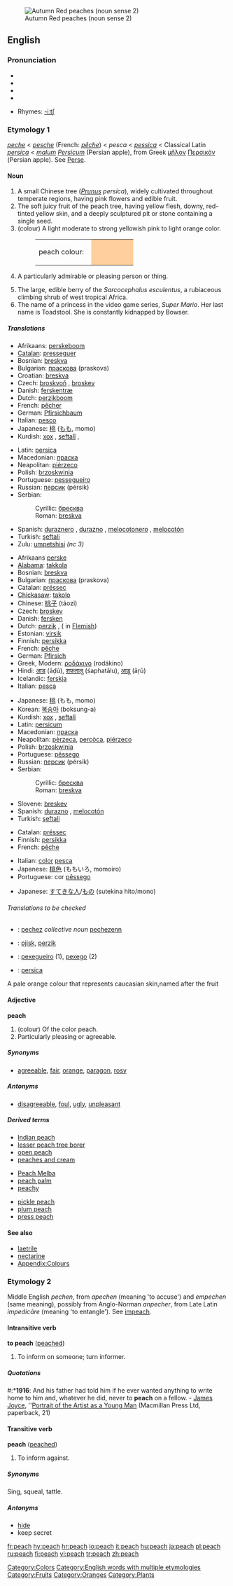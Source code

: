 {{wikipedia|dab=peach (disambiguation)|peach}}
[[Image:Autumn Red peaches.jpg|thumb|Autumn Red peaches (noun sense 2)]]
==English==

===Pronunciation===
*{{AHD|pēch}}
*{{IPA|/piːʧ/}}
*{{SAMPA|/pi:tS/}}
*{{audio|en-us-peach.ogg|Audio (US)}}

*Rhymes: [[Rhymes:English:-iːtʃ|-iːtʃ]]

===Etymology 1===
{{ME.}} ''[[peche]]'' < {{OF.}} ''[[pesche]]'' (French: ''[[pêche]]'') < {{ML.}} ''pesca'' < {{VL.}} ''[[pessica]]'' < Classical Latin ''[[persica]]'' < ''[[malum]] [[Persicum]]'' (Persian apple), from Greek [[μῆλον]] [[Περσικόν]] (Persian apple). See [[Perse]].

====Noun====
{{wikipedia}}
{{en-noun|peaches}}

# A small Chinese tree (''[[Prunus]] persica''), widely cultivated throughout temperate regions, having pink flowers and edible fruit.
# The soft juicy fruit of the peach tree, having yellow flesh, downy, red-tinted yellow skin, and a deeply sculptured pit or stone containing a single seed.
# (colour) A light moderate to strong yellowish pink to light orange color.
#:<table><tr><td>peach colour: &nbsp;</td> <td bgcolor="#FFCF9D" width="80">&nbsp; </td></tr></table>
# {{informal}} A particularly admirable or pleasing person or thing.
# The large, edible berry of the ''Sarcocephalus esculentus'', a rubiaceous climbing shrub of west tropical Africa.
# The name of a princess in the video game series, ''Super Mario''. Her last name is Toadstool. She is constantly kidnapped by Bowser.

=====Translations=====
{{trans-top|tree}}
*Afrikaans: [[perskeboom]]
*[[Catalan]]: [[presseguer]] {{m}}
*Bosnian: [[breskva#Bosnian|breskva]] {{f}}
*Bulgarian: [[праскова]] (praskova) {{m}}
*Croatian: [[breskva]]
*Czech: [[broskvoň]] {{f}}, [[broskev]] {{f}} {{italbrac|informal}}
*Danish: [[ferskentræ]] {{n}}
*Dutch: [[perzikboom]] {{m}}
*French: [[pêcher]] {{m}}
*German: [[Pfirsichbaum]] {{m}}
*Italian: [[pesco]] {{m}}
*Japanese: [[桃]] ([[もも]], momo)
*Kurdish: [[xox]] {{f}}, [[şeftalî]] {{g|Kurdish}}, {{KUchar|[[قۆخ]]}}
{{trans-mid}}
*Latin: [[persica]] {{f}}
*Macedonian: [[праска]] {{f}}
*Neapolitan: [[piérzeco]] {{m}}
*Polish: [[brzoskwinia]] {{f}}
*Portuguese: [[pessegueiro]] {{m}}
*Russian: [[персик]] (pérsik) {{m}}
*Serbian:
*:Cyrillic: [[бресква#Serbian|бресква]] {{f}}
*:Roman: [[breskva#Serbian|breskva]] {{f}}
*Spanish: [[duraznero]] {{m}}, [[durazno]] {{m}}, [[melocotonero]] {{m}}, [[melocotón]] {{m}}
*Turkish: [[şeftali]]
*Zulu: [[umpetshisi]] ''(nc 3)''
{{trans-bottom}}

{{trans-top|fruit}}
*Afrikaans [[perske]]
*[[Alabama]]: [[takkola]]
*Bosnian: [[breskva#Bosnian|breskva]] {{f}}
*Bulgarian: [[праскова]] (praskova) {{m}}
*Catalan: [[préssec]] {{m}}
*[[Chickasaw]]: [[takolo]]
*Chinese: [[桃子]] (táozi)
*Czech: [[broskev]] {{f}}
*Danish: [[fersken]] {{c}}
*Dutch: [[perzik]] {{m}}, ({{f}} in [[Flemish]])
*Estonian: [[virsik]]
*Finnish: [[persikka]]
*French: [[pêche]] {{f}}
*German: [[Pfirsich]] {{m}}
*Greek, Modern: [[ροδάκινο]] (rodákino) {{n}}
*Hindi: [[आड]] (āḍū), [[शफतालु]] (śaphatālu), [[आड़ू]] (āṛū)
*Icelandic: [[ferskja]] {{f}}
*Italian: [[pesca]] {{f}}
{{trans-mid}}
*Japanese: [[桃]] (もも, momo)
*Korean: [[복숭아]] (boksung-a)
*Kurdish: [[xox]] {{f}}, [[şeftalî]]
*Latin: [[persicum]] {{n}}
*Macedonian: [[праска]] {{f}}
*Neapolitan: [[pèrzeca]], [[percòca]], [[piérzeco]]
*Polish: [[brzoskwinia]] {{f}}
*Portuguese: [[pêssego]] {{m}}
*Russian: [[персик]] (pérsik) {{m}}
*Serbian:
*:Cyrillic: [[бресква#Serbian|бресква]] {{f}}
*:Roman: [[breskva#Serbian|breskva]] {{f}}
*Slovene: [[breskev]] {{f}}
*Spanish: [[durazno]] {{m}}, [[melocotón]] {{m}}
*Turkish: [[şeftali]]
{{trans-bottom}}

{{trans-top|colour}}
*Catalan: [[préssec]] {{m}}
*Finnish: [[persikka]]
*French: [[pêche]] {{f}}
{{trans-mid}}
*Italian: [[color]] [[pesca]]
*Japanese: [[桃色]] (ももいろ, momoiro)
*Portuguese: cor [[pêssego]] {{f}}
{{trans-bottom}}

{{trans-top|pleasing person/thing}}
*Japanese: [[すてき]]な[[人]]/[[もの]] (sutekina hito/mono)
{{trans-mid}}
{{trans-bottom}}

{{trans-top|berry}}
{{trans-mid}}
{{trans-bottom}}

======Translations to be checked======
{{checktrans}}
<!--Remove this section once all of the translations below have been moved into the tables above.-->

*{{ttbc|Breton}}: [[pechez]] ''collective noun'' [[pechezenn]] {{f}} {{s}}
*{{ttbc|Frisian}}: [[pjisk]], [[perzik]] {{g|Frisian}}
*{{ttbc|Galician}}: [[pexegueiro]] {{m}} (1), [[pexego]] {{m}} (2)
*{{ttbc|Latin}}: [[persica]]

A pale orange colour that represents caucasian skin,named after the fruit

====Adjective====
'''peach'''

# (colour) Of the color peach.
# Particularly pleasing or agreeable.

=====Synonyms=====
*[[agreeable]], [[fair]], [[orange]], [[paragon]], [[rosy]]

=====Antonyms=====
*[[disagreeable]], [[foul]], [[ugly]], [[unpleasant]]

=====Derived terms=====
{{top3}}
*[[Indian peach]]
*[[lesser peach tree borer]]
*[[open peach]]
*[[peaches and cream]]
{{mid3}}
*[[Peach Melba]]
*[[peach palm]]
*[[peachy]]
{{mid3}}
*[[pickle peach]]
*[[plum peach]]
*[[press peach]]
{{bottom}}

====See also====
*[[laetrile]]
*[[nectarine]]
*[[Wiktionary_Appendix:Colours|Appendix:Colours]]

===Etymology 2===

Middle English ''pechen'', from ''apechen'' (meaning 'to accuse') and ''empechen'' (same meaning), possibly from Anglo-Norman ''anpecher'', from Late Latin ''impedicāre'' (meaning 'to entangle'). See [[impeach]].

====Intransitive verb====
{{rfc-trverb|Intransitive verb}}
'''to peach''' ([[peached]])

# {{obsolete}} To inform on someone; turn informer.

=====Quotations=====
#:*'''1916''': And his father had told him if he ever wanted anything to write home to him and, whatever he did, never to '''peach''' on a fellow. - [[w:James Joyce|James Joyce]], ''[[w:Portrait of the Artist as a Young Man|Portrait of the Artist as a Young Man]] (Macmillan Press Ltd, paperback, 21)

====Transitive verb====
'''peach''' ([[peached]])

# <!-- is this obsolete, too??? -->To inform against.

=====Synonyms=====
Sing, squeal, tattle.

=====Antonyms=====
*[[hide]]
*keep secret

[[Category:Colors]]
[[Category:English words with multiple etymologies]]
[[Category:Fruits]]
[[Category:Oranges]]
[[Category:Plants]]

[[fr:peach]]
[[hy:peach]]
[[hr:peach]]
[[io:peach]]
[[it:peach]]
[[hu:peach]]
[[ja:peach]]
[[pl:peach]]
[[ru:peach]]
[[fi:peach]]
[[vi:peach]]
[[tr:peach]]
[[zh:peach]]